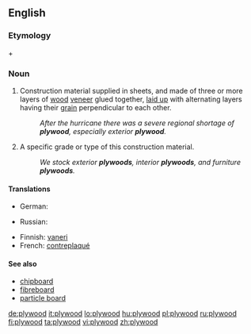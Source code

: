 ==English==
{{wikipedia}}
===Etymology===
{{term|ply||lang=en|sheet}} + {{term|wood||lang=en}}

===Noun===
{{en-noun|-|s}}

# {{uncountable}} Construction material supplied in sheets, and made of three or more layers of [[wood]] [[veneer]] glued together, [[laid up]] with alternating layers having their [[grain]] perpendicular to each other.
#: ''After the hurricane there was a severe regional shortage of '''plywood''', especially exterior '''plywood'''.''
# {{countable}} A specific grade or type of this construction material.
#: ''We stock exterior '''plywoods''', interior '''plywoods''', and furniture '''plywoods'''.''

====Translations====
{{trans-top|construction material}}
* German: {{t-|de|Sperrholz|n}}
{{trans-mid}}
* Russian: {{t|ru|фанера|f|tr=fanera|sc=Cyrl}}
{{trans-bottom}}

{{trans-top|Specific type or grade of construction material}}
{{trans-mid}}
{{trans-bottom}}

{{checktrans-top}}
* Finnish: [[vaneri]]
* French: [[contreplaqué]] {{m}}
{{trans-bottom}}

====See also====
* [[chipboard]]
* [[fibreboard]]
* [[particle board]]

[[de:plywood]]
[[it:plywood]]
[[lo:plywood]]
[[hu:plywood]]
[[pl:plywood]]
[[ru:plywood]]
[[fi:plywood]]
[[ta:plywood]]
[[vi:plywood]]
[[zh:plywood]]